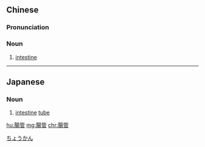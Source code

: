 {{also|肠管}}
==Chinese==
{{zh-forms|s=肠管}}

===Pronunciation===
{{zh-pron
|m=chángguǎn
|c=coeng4 gun2
|cat=n
}}

===Noun===
{{zh-noun}}

# [[intestine]]

{{zh-cat|Anatomy}}

----

==Japanese==
{{ja-kanjitab|ちょう|かん|yomi=o}}

===Noun===
{{ja-noun|ちょうかん}}

# [[intestine]] [[tube]]

[[Category:ja:Anatomy|ちょうかん]]

[[hu:腸管]]
[[mg:腸管]]
[[chr:腸管]]